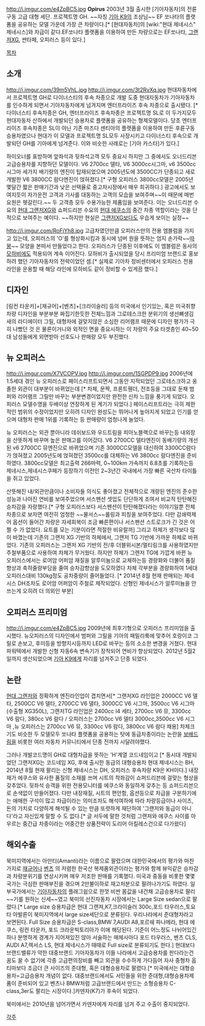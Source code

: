 http://i.imgur.com/e4ZpBC5.jpg
'''Opirus'''
2003년 3월 출시한 [기아자동차]의 전륜구동 고급 대형 세단. 프로젝트명 GH. ~~자칭 [[기아 K9]]의 조상님~~
EF 쏘나타의 플랫폼을 공유하는 모델 가운데 가장 큰 차량이다.[* [현대자동차]의 [wiki:"현대 제네시스" 제네시스]와 차급이 같다.EF쏘나타 플랫폼을 이용하여 만든 차량으로는 EF쏘나타, [[그랜저]]XG, 싼타페, 오피러스 등이 있다.] 

[[목차]]

== 소개 ==
http://i.imgur.com/39m5VhL.jpg
http://i.imgur.com/3t2RvXq.jpg
현대자동차에서 프로젝트명 GH로 다이너스티의 후속 차종으로 개발 도중 현대자동차가 기아자동차를 인수하게 되면서 기아자동차에게 넘겨지며 엔터프라이즈 후속 차종으로 출시됐다. [* 다이너스티 후속차종은 GH, 엔터프라이즈 후속차종은 프로젝트명 SL로 이 두가지모두 현대자동차 산하에서 개발되던 승용차로 플랫폼을 공유하는 형제모델이다. 당초 엔터프라이즈 후속차종은 SL이 아닌 기존 마즈다 센티아의 플랫폼을 이용하여 만든 후륜구동 승용차였으나 현대가 이 모델과 프로젝트명 SL모두 사장시키고 다이너스티 후속으로 개발되던 GH를 기아에게 넘겨준다. 이와 비슷한 사례로는 [기아 카스타]가 있다.]

{{{#!html
<iframe width="480" height="360" src="//www.youtube.com/embed/whRsKkf0wwU" frameborder="0" allowfullscreen></iframe>
}}}
하이오너를 표방하며 앞좌석과 뒷좌석고객 모두 중요시 하지만 그 중에서도 오너드리븐 고급승용차를 지향하던 모델이다. V6 2700cc 델타, V6 3000cc시그마, v6 3500cc 시그마 세가지 배기량의 엔진이 탑재되었으며 2005년도에 3500CC가 단종되고 새로개발한 V6 3800CC 람다엔진이 얹혀졌다.[* 구형 오피러스 3800cc모델은 2005년 몇달간 짧은 판매기간과 낮은 선택율로 중고차시장에서 매우 희귀하다.]
광고에서도 보여지듯이 자가운전 고객과 기사를 대동하는 고객의 모습을 보여주며~~이 때문에 매번 요원은 헷갈린다.~~ 두 고객층 모두 수용가능한 제품임을 보여준다. 이는 오너드리븐 수요의 [[현대 그랜저]]XG와 쇼퍼드리븐 수요의 [[현대 에쿠스]]의 중간 차종 역할이라는 것을 단적으로 보여주는 예이다. ~~하지만 현실은 [[그랜저]]XG보다도 우습게 보이는 실정~~

http://i.imgur.com/RoFiYh8.jpg
고급차였던만큼 오피러스만의 전용 엠블럼을 가지고 있는데, 오피러스의 'O'를 형상화시킴과 동시에 넘버 원을 뜻하는 엄지 손가락~~[[따봉]]~~ 모양을 본떠서 만들었다고 한다. 오피러스가 단종된 이후에도 이 엠블럼은 동사의 [[기아 모하비|모하비]]에도 적용되어 계속 이어진다. 모하비가 출시되었을 당시 프리미엄 브랜드로 홍보하려 했던 기아자동차의 전략이었던 셈.[* 실제로 기아차 정비센터에서 오피러스 전용 라인을 운용할 때 해당 라인에 모하비도 같이 정비할 수 있게끔 했다.]
== 디자인 ==
{{{#!html
<img src="http://www.autoonline24.com/images/Kia/opirus/2.jpg">
<br><img src="http://english.chosun.com/site/data/img_dir/2012/09/28/2012092800771_1.jpg">
}}}

[링컨 타운카]+[재규어]+[벤츠]+[크라이슬러] 등의 미국에서 인기있는, 혹은 미국취향 차량 디자인을 부분부분 짜집기한듯한 전체느낌과 그로테스크한 분위기의 생선뼈생김새의 라디에이터 그릴, 대형차에 걸맞지않은 소심한 리어램프 때문에 디자인 평가가 극히 나빴던 것 은 물론이거니와 외적인 면을 중요시하는 이 차량의 주요 타겟층인 40~50대 남성들에게 외면받아 선호도나 판매량 모두 부진했다.

== 뉴 오피러스 ==
http://i.imgur.com/X7VCOPV.jpg
http://i.imgur.com/1SGPDP9.jpg
2006년에 1.5세대 겪인 뉴 오피러스로 페이스리프트되면서 그동안 지적되었던 그로테스크하고 옹졸한 외관이 대부분이 바뀌었는데 [* 차체, 문짝, 프론트휀더, 전조등을 그대로 둔채 범퍼와 리어램프 그릴만 바꾸는 부분변경이었지만 완전한 신차 느낌을 풍기게 되었다. 오피러스 모델수명을 두배이상 연장하게 된 계기가 되었다.] 페이스리프트라는 극히 제한적인 범위의 수정이었지만 오히려 디자인 완성도는 뛰어나게 높아지게 되었고 인기를 얻으며 대형차 판매 1위를 기록하는 등 판매량이 엄청나게 늘었다.

뉴 오피러스는 외관 뿐아니라 데쉬보드와 우드트림을 피아노블랙으로 바꾸는등 내외장을 산뜻하게 바꾸며 높은 판매고를 이어갔다. V6 2700CC 델타엔진이 동배기량의 개선된 v6 2700CC 뮤엔진으로 바뀌었으며 기존 3000CC모델을 대신하여 3300CC람다가 얹혀졌고 2005년도에 얹혀졌던 3500cc를 대체하는 V6 3800cc 람다엔진을 준비하였다. 3800cc모델은 최고출력 266마력, 0~100km 가속까지 6.8초를 기록하는등 제네시스,제네시스쿠페가 등장하기 이전인 2~3년간 국내에서 가장 빠른 국산차 타이틀을 쥐고 있었다.

산뜻해진 내/외관만큼이나 소비자들 의식도 좋아졌고 전체적으로 개량된 엔진의 준수한 성능과 나아진 연비를 보여주었으며 서스펜션 셋업도 단단하게 조여서 비교적 탄탄해진 승차감을 자랑했다.[* 구형 오피러스보다 서스펜션이 탄탄해졌다라는 이야기일뿐 전체차종으로 보자면 여전히 엄청한 ~~물서스~~롤링과 피칭을 보여주었다. 다만 감쇄력제어 옵션이 들어간 차량은 자세회복이 조금 빠른편이나 서스펜션 스트로크가 긴 것은 어쩔 수 가 없었다. 요트를 모는 기분이라면 적절한 비유랄까] 
그리고 하체가 생각보다 많이 바꼈는데 기존의 그랜저 XG 기반의 하체에서, 그랜저 TG 기반에 가까운 하체로 바뀌었다. 기존의 오피러스는 그랜저 XG 기반의 전/후 더블위시본/멀티링크를 사용하였지만 주철부품으로 사용하여 차체가 무거웠다. 하지만 하체가 그렌저 TG에 가깝게 바뀐 뉴 오피러스에서는 로어암 어퍼암 재질을 알루미늄으로 교체하는등 경량화와 더불어 품질향상과 축하줄량부담을 줄여 승차감향상을 도모하였다 차체 각부분을 경량화하여 1세대 오피러스대비 130kg정도 공차중량이 줄어들었다.  [* 2014년 8월 현재 판매되는 제네시스 DH조차도 로어암 어퍼암이 주철로 제작되었다. 신형인 제네시스가 알루미늄을 안쓰는게 오히려 더 의외인 부분]

== 오피러스 프리미엄 ==
http://i.imgur.com/e4ZpBC5.jpg
2009년에 최후기형으로 오피러스 프리미엄을 출시했다. 뉴오피러스의 디자인에서 범퍼와 그릴을 기아의 패밀리룩에 맞추어 호랑이코 그릴로 손보고, 후미등을 방향지시등까지 LED로 바꾸는 등의 소소한 변경을 거쳤다. 현대 파워텍에서 개발한 신형 자동6속 변속기가 장착되어 연비가 향상되었다. 2012년 5월2일까지 생산되었으며 [[기아 K9]]에게 자리를 넘겨주고 단종 되었다.

== 논란 ==
[[현대 그랜저]]와 정확하게 엔진라인업이 겹치면서[* 그랜저XG 라인업은 2000CC V6 델타, 2500CC V6 델타, 2700CC V6 델타, 3000CC V6 시그마, 3500cc V6 시그마(수출형 XG350L), 그랜저TG 라인업은 2400cc l4 세타, 2700cc V6 뮤, 3300cc V6 람다, 380cc V6 람다 / 오피러스는 2700cc V6 델타 3000cc,3500cc V6 시그마 ,뉴 오피러스는 2700cc V6 뮤, 3300cc V6 람다, 3800cc V6 람다 채용] 차체크기도 비슷한 두 모델모두 쏘나타 플랫폼을 공용하는 탓에 동급차종이라는 논란을 [[보배드림]]을 비롯한 여러 자동차 커뮤니티에서 단종 전까지 시달려야했다.

그러나 개발코드명이 GH로 대형차급을 뜻하는 'H'계열 코드네임이고 [* 동시대 개발되었던 그랜저XG는 코드네임 XG, 후에 출시한 동급의 대형승용차 현대 제네시스는 BH, 2014년 8월 현재 팔리는 신형 제네시스는 DH, 오피러스 후속차량 K9은 KH이다.] 내장재가 에쿠스와 유사한 품질의 소재를 쓰며 시트의 착좌감이 쇼퍼드리븐에 걸맞는 형상을 갖추었다. 뒷좌석 승객을 위한 전용모니터를 에쿠스와 동일하게 갖추는 등 쇼퍼드리븐으로 손색없이 만들어졌다. 다만 내장재질, 시트의 편안함, 옵션등으로 차급을 구분하기에는 애매한 구석이 많고 차급이라는 의미조차도 해석여하에 따라 차량등급이나 사이즈, 돈의 가치로 다양하게 해석될 수 있는 만큼 또렷하게 재단하여 '그랜저와 동급이 아니다'라고 자신있게 말할 수 도 없다.[* 글 서두에 말한 것처럼 그랜져와 에쿠스 사이를 아우르는 중간급 차종이라는 어중간한 상품전략이 도리어 아킬레스건으로 다가왔다]


== 해외수출 ==

북미지역에서는 아만티(Amanti)라는 이름으로 팔렸으며 대한민국에서의 평가와 마찬가지로 [[재규어]]나 [[벤츠]] 의 저렴한 한국산 복제품외관이라는 평가와 함께 뷰익같은 승차감과 차량분위기를 연상시키며 매우 저조한 판매를 기록했다. 미국과 중동을 비롯한 몇몇 국가는 극심한 판매부진을 겪으며 2만불이하로 재고처분으로 팔려나가기도 하였다. 일부국가에서는 [[기아자동차]]의 플래그쉽으로 한껏 비싼 몸값을 내건채 고급승용차로 팔리~~기를 원하는 신세~~였고 북미의 선진자동차 시장에서는 Large Size sedan으로 팔렸다.[* Large size 승용차급은 현대 그랜져,K7,크라이슬러 300c,포드 타우러스,토요타 아발론이 북미지역에서 large size세단으로 분류된다. 우리나라에서 준대형차라고 보면된다. Full Size 승용차급은 S-class,BMW 7,AUDI A8,포르쉐 파나메라, 현대 에쿠스, 링컨 타운카, 포드 크라운빅토리아가 이에 해당된다. 기준이 어느정도 나뉘어있긴 하나 분명하게 경계가 지어져있진 않아 서술하는 매체사마다 포드 타우러스, 벤츠 CLS, AUDI A7,렉서스 LS, 현대 제네시스가 때때로 Full size로 분류되기도 한다.] 현대보다 브랜드밸류가 약한 대중브랜드 기아자동차가 이들 나라에서 고급승용차를 판다라는건 꿈도 꿀 수 없기에 각종 고급편의장비를 빼고 외관을 수수하게 가다듬어 자사 중형차 옵티마보다 조금더 큰 사이즈의 준대형, 혹은 대형승용차로 팔렸다.[* 미국에서는 대형승용차=고급승용차 개념이 없다. 대중브랜드에서도 서민들을 위한 준대형,대형승용차제품이 준비되어 있고 벤츠나 BMW처럼 고급브랜드에서 만드는 소형승용차 C-class,3er도 팔리는 시장이다.]카덴자(K7)가 후속이 되었다.

북미에서는 2010년을 넘어가면서 카덴자에게 자리를 넘겨 주고 수출이 중지되었다. 


[[각주]]
